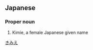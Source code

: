 ==Japanese==
{{ja-kanjitab|輝|実|技}}

===Proper noun===
{{ja-pos|proper|きみえ}}

# Kimie, a female Japanese given name

[[Category:Japanese female given names|きみえ]]